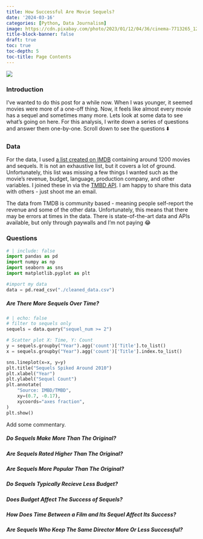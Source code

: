 ```yaml
---
title: How Successful Are Movie Sequels?
date: '2024-03-16'
categories: [Python, Data Journalism]
image: https://cdn.pixabay.com/photo/2023/01/12/04/36/cinema-7713265_1280.png
title-block-banner: false
draft: true
toc: true
toc-depth: 5
toc-title: Page Contents
---
```


![](https://cdn.pixabay.com/photo/2023/01/12/04/36/cinema-7713265_1280.png){fig-align="center"}

### Introduction

I've wanted to do this post for a while now. When I was younger, it seemed movies were more of a one-off thing. Now, it feels like almost every movie has a sequel and sometimes many more. Lets look at some data to see what's going on here. For this analysis, I write down a series of questions and answer them one-by-one. Scroll down to see the questions ⬇️

### Data

For the data, I used [a list created on IMDB](https://www.imdb.com/list/ls003495084/) containing around 1200 movies and sequels. It is not an exhaustive list, but it covers a lot of ground. Unfortunately, this list was missing a few things I wanted such as the movie's revenue, budget, language, production company, and other variables. I joined these in via the [TMBD API](https://developer.themoviedb.org/docs/getting-started). I am happy to share this data with others - just shoot me an email.

:::{.callout-warning}
The data from TMDB is community based - meaning people self-report the revenue and some of the other data. Unfortunately, this means that there may be errors at times in the data. There is state-of-the-art data and APIs available, but only through paywalls and I'm not paying 😂
:::

### Questions

```python
# | include: false
import pandas as pd
import numpy as np
import seaborn as sns
import matplotlib.pyplot as plt

#import my data
data = pd.read_csv("./cleaned_data.csv")
```

##### Are There More Sequels Over Time?

```python
# | echo: false
# filter to sequels only
sequels = data.query("sequel_num >= 2")

# Scatter plot X: Time, Y: Count
y = sequels.groupby("Year").agg('count')['Title'].to_list()
x = sequels.groupby("Year").agg('count')['Title'].index.to_list()

sns.lineplot(x=x, y=y)
plt.title("Sequels Spiked Around 2010")
plt.xlabel("Year")
plt.ylabel("Sequel Count")
plt.annotate(
    "Source: IMBD/TMBD",
    xy=(0.7, -0.17),
    xycoords="axes fraction",
)
plt.show()
```

Add some commentary.

##### Do Sequels Make More Than The Original?

##### Are Sequels Rated Higher Than The Original?

##### Are Sequels More Popular Than The Original?

##### Do Sequels Typically Recieve Less Budget?

##### Does Budget Affect The Success of Sequels?

##### How Does Time Between a Film and Its Sequel Affect Its Success?

##### Are Sequels Who Keep The Same Director More Or Less Successful?
